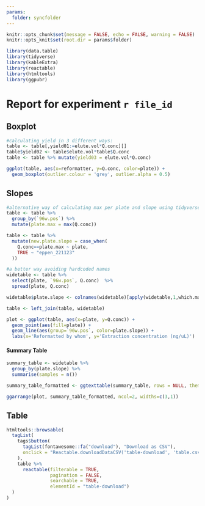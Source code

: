 ```yaml
---
params:
  folder: syncfolder
---
```



```r
knitr::opts_chunk$set(message = FALSE, echo = FALSE, warning = FALSE)
knitr::opts_knit$set(root.dir = params$folder)
```

```r
library(data.table)
library(tidyverse)
library(kableExtra)
library(reactable)
library(htmltools)
library(ggpubr)
```


# Report for experiment `r file_id` {.tabset .tabset-fade .tabset-pills}


## Boxplot 

```r
#calculating yield in 3 different ways:
table <- table[,yield01:=elute.vol*Q.conc][]
table$yield02 <- table$elute.vol*table$Q.conc
table <- table %>% mutate(yield03 = elute.vol*Q.conc)
```

```r
ggplot(table, aes(x=reformatter, y=Q.conc, color=plate)) +
  geom_boxplot(outlier.colour = 'grey', outlier.alpha = 0.5)
```

## Slopes

```r
#alternative way of calculating max per plate and slope using tidyverse:
table <- table %>%
  group_by(`96w.pos`) %>%
  mutate(plate.max = max(Q.conc)) 

table <- table %>%
  mutate(new.plate.slope = case_when(
    Q.conc==plate.max ~ plate,
    TRUE ~ "eppen_221123"
  ))
```

```r
#a better way avoiding hardcoded names
widetable <- table %>% 
  select(plate, `96w.pos`, Q.conc)  %>% 
  spread(plate, Q.conc)

widetable$plate.slope <- colnames(widetable)[apply(widetable,1,which.max)]

table <- left_join(table, widetable)
```

```r
plot <- ggplot(table, aes(x=plate, y=Q.conc)) +
  geom_point(aes(fill=plate)) + 
  geom_line(aes(group=`96w.pos`, color=plate.slope)) +
  labs(x='Reformatted by whom', y='Extraction concentration (ng/uL)')
```

#### Summary Table

```r
summary_table <- widetable %>%
  group_by(plate.slope) %>%
  summarise(samples = n())

summary_table_formatted <- ggtexttable(summary_table, rows = NULL, theme = ttheme("blank"))
```

```r
ggarrange(plot, summary_table_formatted, ncol=2, widths=c(3,1))
```

## Table 

```r
htmltools::browsable(
  tagList(
    tags$button(
      tagList(fontawesome::fa("download"), "Download as CSV"),
      onclick = "Reactable.downloadDataCSV('table-download', 'table.csv')"
    ),
    table %>%
      reactable(filterable = TRUE,
                pagination = FALSE,
                searchable = TRUE,
                elementId = "table-download")
  )
)
```